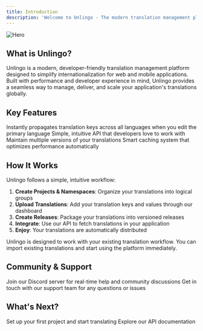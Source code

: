 ```yaml
---
title: Introduction
description: 'Welcome to Unlingo - The modern translation management platform for developers'
---
```


<img className='block' src='/assets/og.png' alt='Hero' />

## What is Unlingo?

Unlingo is a modern, developer-friendly translation management platform designed to simplify internationalization for web and mobile applications. Built with performance and developer experience in mind, Unlingo provides a seamless way to manage, deliver, and scale your application's translations globally.

## Key Features

<CardGroup cols={2}>
    <Card title='Insta Sync' icon='rotate'>
        Instantly propagates translation keys across all languages when you edit the primary language
    </Card>
    <Card title='Developer-Friendly API' icon='code'>
        Simple, intuitive API that developers love to work with
    </Card>
    <Card title='Versions' icon='code-commit'>
        Maintain multiple versions of your translations
    </Card>
    <Card title='Automatic Caching' icon='database'>
        Smart caching system that optimizes performance automatically
    </Card>
</CardGroup>

## How It Works

Unlingo follows a simple, intuitive workflow:

1. **Create Projects & Namespaces**: Organize your translations into logical groups
2. **Upload Translations**: Add your translation keys and values through our dashboard
3. **Create Releases**: Package your translations into versioned releases
4. **Integrate**: Use our API to fetch translations in your application
5. **Enjoy**: Your translations are automatically distributed

<Note>
    Unlingo is designed to work with your existing translation workflow. You can import existing translations and start
    using the platform immediately.
</Note>

## Community & Support

<CardGroup cols={2}>
    <Card title='Discord Community' icon='discord' href='https://discord.gg/TdDYte7KjG'>
        Join our Discord server for real-time help and community discussions
    </Card>
    <Card title='Email Support' icon='envelope' href='mailto:support@unlingo.com'>
        Get in touch with our support team for any questions or issues
    </Card>
</CardGroup>

## What's Next?

<CardGroup cols={2}>
    <Card title='Quickstart Guide' icon='play' href='/quickstart'>
        Set up your first project and start translating
    </Card>
    <Card title='API Reference' icon='book' href='/api-reference/translations/get-translations'>
        Explore our API documentation
    </Card>
</CardGroup>
